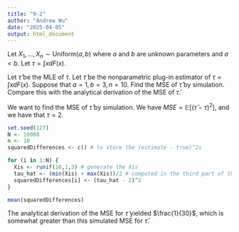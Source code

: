 ```yaml
---
title: "9-2"
author: "Andrew Wu"
date: "2025-04-05"
output: html_document
---
```


Let $X_1, \ldots , X_n \sim \text{Uniform}(a,b)$ where $a$ and $b$ are unknown parameters and $a < b$. Let $\tau = \int x dF(x)$.

Let $\widehat{\tau}$ be the MLE of $\tau$. Let $\widetilde{\tau}$ be the nonparametric plug-in estimator of $\tau = \int xdF(x)$. Suppose that $a = 1, b = 3, n = 10$. Find the MSE of $\widehat{\tau}$ by simulation. Compare this with the analytical derivation of the MSE of $\widetilde{\tau}$.

We want to find the MSE of $\widehat{\tau}$ by simulation. We have $MSE = \mathbb{E}[(\widehat{\tau} - \tau)^2]$, and we have that $\tau = 2.$

```r
set.seed(127)
N <- 10000
n <- 10
squaredDifferences <- c() # to store the (estimate - true)^2s

for (i in 1:N) {
  Xis <- runif(10,1,3) # generate the Xis
  tau_hat <- (min(Xis) + max(Xis))/2 # computed in the third part of the problem
  squaredDifferences[i] <- (tau_hat - 2)^2 
}

mean(squaredDifferences)
```

The analytical derivation of the MSE for $\tilde{\tau}$ yielded $\frac{1}{30}$, which is somewhat greater than this simulated MSE for $\widehat{\tau}$.
